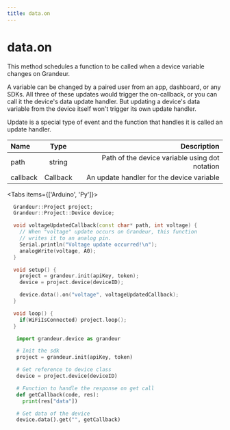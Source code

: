 ```yaml
---
title: data.on
---
```



# data.on

This method schedules a function to be called when a device variable changes on Grandeur.

A variable can be changed by a paired user from an app, dashboard, or any SDKs. All three of these updates would trigger the on-callback, or you can call it the device's data update handler. But updating a device's data variable from the device itself won't trigger its own update handler.

<Callout type="info">
 Update is a special type of event and the function that handles it is called an update handler.
</Callout>

| Name       | Type |   Description |
| :------------ | :---------: | ----------: |
| path        |    string    | Path of the device variable using dot notation|
| callback    |   Callback     |  An update handler for the device variable |


<Tabs items={['Arduino', 'Py']}>

  <Tab>

  ```cpp
    Grandeur::Project project;
    Grandeur::Project::Device device;

    void voltageUpdatedCallback(const char* path, int voltage) {
      // When "voltage" update occurs on Grandeur, this function
      // writes it to an analog pin.
      Serial.println("Voltage update occurred!\n");
      analogWrite(voltage, A0);
    }

    void setup() {
      project = grandeur.init(apiKey, token);
      device = project.device(deviceID);

      device.data().on("voltage", voltageUpdatedCallback);
    }

    void loop() {
      if(WiFiIsConnected) project.loop();
    }
  ```

  </Tab>

   <Tab>

   ```py
      import grandeur.device as grandeur

      # Init the sdk
      project = grandeur.init(apiKey, token)

      # Get reference to device class
      device = project.device(deviceID)

      # Function to handle the response on get call
      def getCallback(code, res):
        print(res["data"])

      # Get data of the device
      device.data().get("", getCallback)
   ```
   </Tab>

</Tabs>





